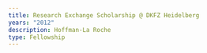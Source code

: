 ```yaml
---
title: Research Exchange Scholarship @ DKFZ Heidelberg
years: "2012"
description: Hoffman-La Roche
type: Fellowship
---
```


![]()
